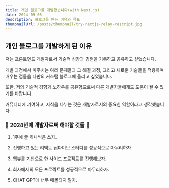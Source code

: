 ```yaml
---
title: 개인 블로그를 개발했습니다(with Next.js)
date: 2024-09-05
description: 블로그를 만든 이유와 목표
thumbnailUrl: /posts/thumbnail/try-nextjs-relay-rescript.jpg
---
```


<h2>개인 블로그를 개발하게 된 이유</h2>

저는 프론트엔드 개발자로서 기술적 성장과 경험을 기록하고 공유하고 싶었습니다.

개발 과정에서 마주치는 여러 문제들과 그 해결 과정, 그리고 새로운 기술들을 적용하며 배우는 점들을 나만의 커스텀 블로그에 올리고 싶었습니다.

또한, 저의 기술적 경험과 노하우를 공유함으로써 다른 개발자들에게도 도움이 될 수 있기를 바랍니다.

커뮤니티에 기여하고, 지식을 나누는 것은 개발자로서의 중요한 역할이라고 생각했습니다.

<h3>🚩 2024년에 개발자로써 해야할 것들 🚩</h3>

1. 1주에 글 하나씩은 쓰자.

2. 진행하고 있는 리액트 딥다이브 스터디를 성공적으로 마무리하자

3. 웹뷰를 기반으로 한 사이드 프로젝트를 진행해보자.

4. 회사에서의 모든 프로젝트를 성공적으로 마무리하자.

5. CHAT GPT에 너무 매몰되지 말자.
